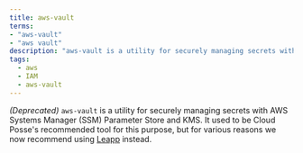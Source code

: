 ```yaml
---
title: aws-vault
terms:
- "aws-vault"
- "aws vault"
description: "aws-vault is a utility for securely managing secrets with AWS Systems Manager (SSM) Parameter Store and KMS"
tags:
  - aws
  - IAM
  - aws-vault
---
```

*(Deprecated)* `aws-vault` is a utility for securely managing secrets with AWS Systems Manager (SSM)
Parameter Store and KMS. It used to be Cloud Posse's recommended tool for this purpose, but
for various reasons we now recommend using [Leapp](htpps://leapp.cloud) instead.
